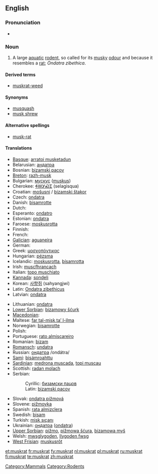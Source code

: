 {{wikipedia}}
==English==

===Pronunciation===
* {{IPA|/'mʌskræt/}}

===Noun===
{{en-noun}}

# A large [[aquatic]] [[rodent]], so called for its [[musky]] [[odour]] and because it resembles a [[rat]]; ''Ondatra zibethica''.

====Derived terms====
* [[muskrat-weed]]

====Synonyms====
* [[musquash]]
* [[musk shrew]]

====Alternative spellings====
* [[musk-rat]]

====Translations====
{{trans-top|rodent}}
* [[Basque]]: [[arratoi musketadun]]
* Belarusian: [[андатра]] {{f}}
* Bosnian: [[bizamski pacov]] {{m}}
* [[Breton]]: [[razh-musk]]
* Bulgarian: [[мускус]] ([[muskus]])
* Cherokee: [[ᏎᎳᎩᏍᏆ]] (selagisqua)
* Croatian: [[mošusni štakor|mošusni]] / [[bizamski štakor]]
* Czech: [[ondatra]]
* Danish: [[bisamrotte]]
* Dutch: {{t+|nl|muskusrat|f}}
* Esperanto: [[ondatro]]
* Estonian: [[ondatra]]
* Faroese: [[moskusrotta]]
* Finnish: {{t-|fi|piisami}}
* French: {{t+|fr|rat musqué|m}}
* [[Galician]]: [[aguaneira]]
* German: {{t+|de|Bisamratte|f}}
* Greek: [[μοσχοπόντικας]]
* Hungarian: [[pézsma]]
* Icelandic: [[moskusrotta]], [[bísamrotta]]
* Irish: [[muscfhrancach]]
* Italian: [[topo muschiato]] {{m}}
* [[Kannada]]: [[sondeli]]
* Korean: [[사향쥐]] (sahyangjwi)
* Latin: [[Ondatra zibethicus]]
* Latvian: [[ondatra]]
{{trans-mid}}
* Lithuanian: [[ondatra]]
* [[Lower Sorbian]]: [[bizamowy šćurk]]
* [[Macedonian]]: {{t|mk|бизамски стаорец|m|tr=bízamski stáorec}}
* Maltese: [[far tal-misk ta’ l-ilma]]
* Norwegian: [[bisamrotte]]
* Polish: {{t+|pl|piżmak}}
* Portuguese: [[rato almiscareiro]]
* Romanian: [[bizam]]
* [[Romansch]]: [[undatra]]
* Russian: [[ондатра]] /ondátra/ {{f}}
* [[Sami]]: [[bisámroahttu]]
* [[Sardinian]]: [[medrona muscada]], [[topi muscau]]
* Scottish: [[radan molach]]
* Serbian:
*: Cyrillic: [[бизамски пацов]]
*: Latin: [[bizamski pacov]]
* Slovak: [[ondatra pižmová]]
* Slovene: [[pižmovka]] {{f}}
* Spanish: [[rata almizclera]]
* Swedish: [[bisam]] {{c}}
* Turkish: [[misk sıçanı]]
* Ukrainian: [[ондатра]] ([[ondatra]]) {{f}}
* [[Upper Sorbian]]: [[pižmo]], [[pižmowa šćura]], [[bizamowa myš]]
* Welsh: [[mwsglygoden]], [[llygoden fwsg]]
* [[West Frisian]]: [[muskusrôt]]
{{trans-bottom}}

[[Category:Mammals]]
[[Category:Rodents]]

[[et:muskrat]]
[[fr:muskrat]]
[[fy:muskrat]]
[[nl:muskrat]]
[[pl:muskrat]]
[[ru:muskrat]]
[[fi:muskrat]]
[[te:muskrat]]
[[zh:muskrat]]